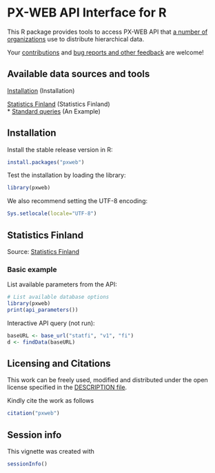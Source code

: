 <!--
%\VignetteEngine{knitr::knitr}
%\VignetteIndexEntry{pxweb Markdown Vignette made with knitr}
-->

PX-WEB API Interface for R
===========

This R package provides tools to access PX-WEB API that [a number of organizations](http://www.scb.se/sv_/PC-Axis/Programs/PX-Web/PX-Web-examples/) use to distribute hierarchical data.

Your [contributions](http://ropengov.github.com/contact.html) and [bug
reports and other feedback](https://github.com/ropengov/pxweb) are
welcome!


## Available data sources and tools

[Installation](#installation) (Installation)  

[Statistics Finland](#statfi) (Statistics Finland)  
* [Standard queries](#statfibasic) (An Example)


## <a name="installation"></a>Installation

Install the stable release version in R:

```r
install.packages("pxweb")
```

Test the installation by loading the library:

```r
library(pxweb)
```

We also recommend setting the UTF-8 encoding:

```r
Sys.setlocale(locale="UTF-8") 
```


## <a name="statfi"></a>Statistics Finland

Source: [Statistics Finland](http://www.stat.fi/)

### <a name="statfibasic"></a>Basic example

List available parameters from the API:

```r
# List available database options
library(pxweb)
print(api_parameters())
```

Interactive API query (not run):

```r
baseURL <- base_url("statfi", "v1", "fi")
d <- findData(baseURL)
```


## Licensing and Citations

This work can be freely used, modified and distributed under the open license specified in the [DESCRIPTION file](https://github.com/rOpenGov/pxweb/blob/master/DESCRIPTION).

Kindly cite the work as follows

```r
citation("pxweb")
```

## Session info

This vignette was created with

```r
sessionInfo()
```





